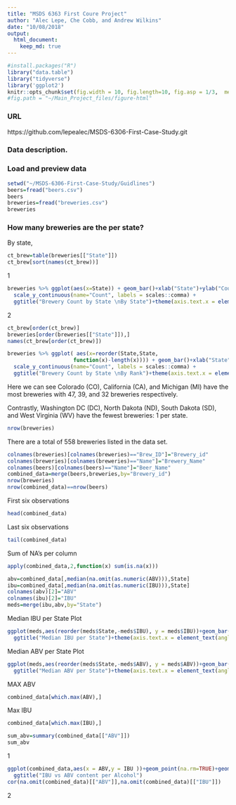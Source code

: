 ```yaml
---
title: "MSDS 6363 First Coure Project"
author: "Alec Lepe, Che Cobb, and Andrew Wilkins"
date: "10/08/2018"
output: 
  html_document:
    keep_md: true
---
```

```r
#install.packages("R")
library("data.table")
library("tidyverse")
library('ggplot2')
knitr::opts_chunk$set(fig.width = 10, fig.length=10, fig.asp = 1/3,  message=FALSE)
#fig.path = "~/Main_Project_files/figure-html"
```

### URL
https://github.com/lepealec/MSDS-6306-First-Case-Study.git

### Data description.

### Load and preview data
``` r
setwd("~/MSDS-6306-First-Case-Study/Guidlines")
beers=fread("beers.csv")
beers
breweries=fread("breweries.csv")
breweries
```


### How many breweries are the per state?
By state,
```r
ct_brew=table(breweries[["State"]])
ct_brew[sort(names(ct_brew))]
```

1

``` r
breweries %>% ggplot(aes(x=State)) + geom_bar()+xlab("State")+ylab("Count") + 
  scale_y_continuous(name="Count", labels = scales::comma) +
  ggtitle("Brewery Count by State \nBy State")+theme(axis.text.x = element_text(angle = 90, hjust = 1))
```

2

```r
ct_brew[order(ct_brew)]
breweries[order(breweries[["State"]]),]
names(ct_brew[order(ct_brew)])

breweries %>% ggplot( aes(x=reorder(State,State,
                     function(x)-length(x)))) + geom_bar()+xlab("State")+ylab("Count") + 
  scale_y_continuous(name="Count", labels = scales::comma) +
  ggtitle("Brewery Count by State \nBy Rank")+theme(axis.text.x = element_text(angle = 90, hjust = 1))

```

Here we can see Colorado (CO), California (CA), and Michigan (MI) have the most breweries with 47, 39, and 32 breweries respectively.

Contrastly, Washington DC (DC), North Dakota (ND), South Dakota (SD), and West Virginia (WV) have the fewest breweries: 1 per state.

```r
nrow(breweries)
```

There are a total of 558 breweries listed in the data set.

``` r
colnames(breweries)[colnames(breweries)=="Brew_ID"]="Brewery_id"
colnames(breweries)[colnames(breweries)=="Name"]="Brewery_Name"
colnames(beers)[colnames(beers)=="Name"]="Beer_Name"
combined_data=merge(beers,breweries,by="Brewery_id")
nrow(breweries)
nrow(combined_data)==nrow(beers)
```
First six observations
``` r
head(combined_data)
```
Last six observations
``` r
tail(combined_data)
```
Sum of NA's per column
``` r
apply(combined_data,2,function(x) sum(is.na(x)))
```

``` r
abv=combined_data[,median(na.omit(as.numeric(ABV))),State]
ibu=combined_data[,median(na.omit(as.numeric(IBU))),State]
colnames(abv)[2]="ABV"
colnames(ibu)[2]="IBU"
meds=merge(ibu,abv,by="State")
```

Median IBU per State Plot
``` r
ggplot(meds,aes(reorder(meds$State,-meds$IBU), y = meds$IBU))+geom_bar(stat = "identity")+labs(x = "State" , y = "IBU") + 
  ggtitle("Median IBU per State")+theme(axis.text.x = element_text(angle = 90, hjust = 1))
```
Median ABV per State Plot
``` r
ggplot(meds,aes(reorder(meds$State,-meds$ABV), y = meds$ABV))+geom_bar(stat = "identity")+labs(x = "State" , y = "IBU") + 
  ggtitle("Median ABV per State")+theme(axis.text.x = element_text(angle = 90, hjust = 1))
```


MAX ABV
``` r
combined_data[which.max(ABV),]
```

Max IBU
``` r
combined_data[which.max(IBU),]
```

``` r
sum_abv=summary(combined_data[["ABV"]])
sum_abv
```
1
``` r
ggplot(combined_data,aes(x = ABV,y = IBU ))+geom_point(na.rm=TRUE)+geom_smooth(method=lm,se=FALSE, na.rm=TRUE)+
  ggtitle("IBU vs ABV content per Alcohol")
cor(na.omit(combined_data)[["ABV"]],na.omit(combined_data)[["IBU"]])
```
2

